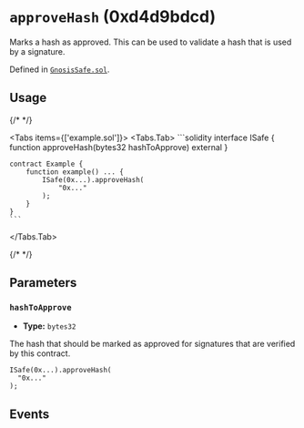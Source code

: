 

<LegacyCallout />

# `approveHash` (0xd4d9bdcd)



Marks a hash as approved. This can be used to validate a hash that is used by a signature.




Defined in [`GnosisSafe.sol`](https://github.com/safe-global/safe-smart-account/tree/v1.3.0/contracts/GnosisSafe.sol#L333).


## Usage

{/* <!-- vale off --> */}

<Tabs items={['example.sol']}>
  <Tabs.Tab>
    ```solidity
    interface ISafe {
        function approveHash(bytes32 hashToApprove) external
    }

    contract Example {
        function example() ... {
            ISafe(0x...).approveHash(
                "0x..."
            );
        }
    }
    ```
  </Tabs.Tab>
</Tabs>

{/* <!-- vale on --> */}



## Parameters

### `hashToApprove`

  - **Type:** `bytes32`

  The hash that should be marked as approved for signatures that are verified by this contract.

  ```solidity focus=2
  ISafe(0x...).approveHash(
    "0x..."
  );
  ```




## Events

<ApproveHash />


